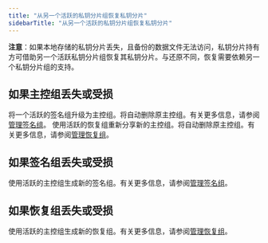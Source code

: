 ```yaml
---
title: "从另一个活跃的私钥分片组恢复私钥分片"
sidebarTitle: "从另一个活跃的私钥分片组恢复私钥分片"
---
```


**注意**：如果本地存储的私钥分片丢失，且备份的数据文件无法访问，私钥分片持有方可借助另一个活跃私钥分片组恢复其私钥分片。与还原不同，恢复需要依赖另一个私钥分片组的支持。

## 如果主控组丢失或受损

将一个活跃的签名组升级为主控组。将自动删除原主控组。有关更多信息，请参阅[管理签名组](/cn/portal/mpc-wallets/ocw/manage-key-share-groups#manage-signing-groups)。
使用活跃的恢复组重新分享新的主控组。将自动删除原主控组。有关更多信息，请参阅[管理恢复组](/cn/portal/mpc-wallets/ocw/manage-key-share-groups#manage-recovery-groups)。

## 如果签名组丢失或受损

使用活跃的主控组生成新的签名组。有关更多信息，请参阅[管理签名组](/cn/portal/mpc-wallets/ocw/manage-key-share-groups#manage-signing-groups)。

## 如果恢复组丢失或受损

使用活跃的主控组生成新的恢复组。有关更多信息，请参阅[管理恢复组](/cn/portal/mpc-wallets/ocw/manage-key-share-groups#manage-recovery-groups)。